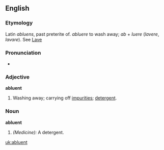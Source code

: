 ==English==

===Etymology===
Latin ''abluens'', past preterite of. ''abluere'' to wash away; ''ab'' + ''luere'' (''lavere'', ''lavare''). See [[Lave]]
===Pronunciation===
*{{IPA| /æb'luənt/}}

===Adjective===
'''abluent'''

# Washing away; carrying off [[impurities]]; [[detergent]].

===Noun===
'''abluent'''

# ''(Medicine):'' A detergent.

[[uk:abluent]]